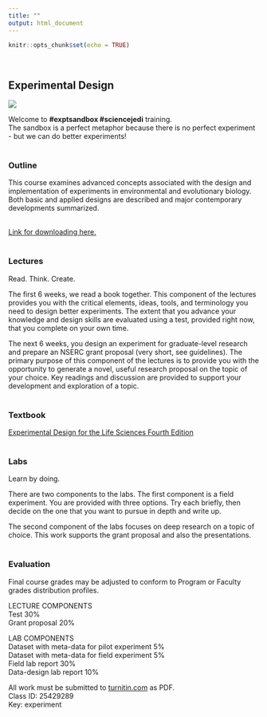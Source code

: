 ```yaml
---
title: ""
output: html_document
---
```


```r
knitr::opts_chunk$set(echo = TRUE)
```
<br>

## Experimental Design  

![](./rey.jpeg)  

Welcome to **#exptsandbox #sciencejedi** training.  
The sandbox is a perfect metaphor because there is no perfect experiment - but we can do better experiments!  
<br>  

### Outline      
This course examines advanced concepts associated with the design and implementation of experiments in environmental and evolutionary biology. Both basic and applied designs are described and major contemporary developments summarized.  
<br>  

[Link for downloading here.](https://figshare.com/articles/BIOL3250_Experimental_Design_Course_Outline/9728207)  
<br>  

### Lectures
Read. Think. Create.  

The first 6 weeks, we read a book together. This component of the lectures provides you with the critical elements, ideas, tools, and terminology you need to design better experiments.  The extent that you advance your knowledge and design skills are evaluated using a test, provided right now, that you complete on your own time.    

 
The next 6 weeks, you design an experiment for graduate-level research and prepare an NSERC grant proposal (very short, see guidelines). The primary purpose of this component of the lectures is to provide you with the opportunity to generate a novel, useful research proposal on the topic of your choice. Key readings and discussion are provided to support your development and exploration of a topic.  
<br>  


### Textbook
[Experimental Design for the Life Sciences Fourth Edition](https://global.oup.com/academic/product/experimental-design-for-the-life-sciences-9780198717355?cc=us&lang=en&)  
<br>  


### Labs 
Learn by doing.  

There are two components to the labs. The first component is a field experiment. You are provided with three options. Try each briefly, then decide on the one that you want to pursue in depth and write up.   

The second component of the labs focuses on deep research on a topic of choice. This work supports the grant proposal and also the presentations.  
<br>  


### Evaluation  
Final course grades may be adjusted to conform to Program or Faculty grades distribution profiles.

LECTURE COMPONENTS  
Test 30%  
Grant proposal 20%  

LAB COMPONENTS  
Dataset with meta-data for pilot experiment 5%  
Dataset with meta-data for field experiment 5%  
Field lab report 30%  
Data-design lab report 10%  


All work must be submitted to [turnitin.com](https://www.turnitin.com) as PDF.  
Class ID: 25429289  
Key: experiment  




